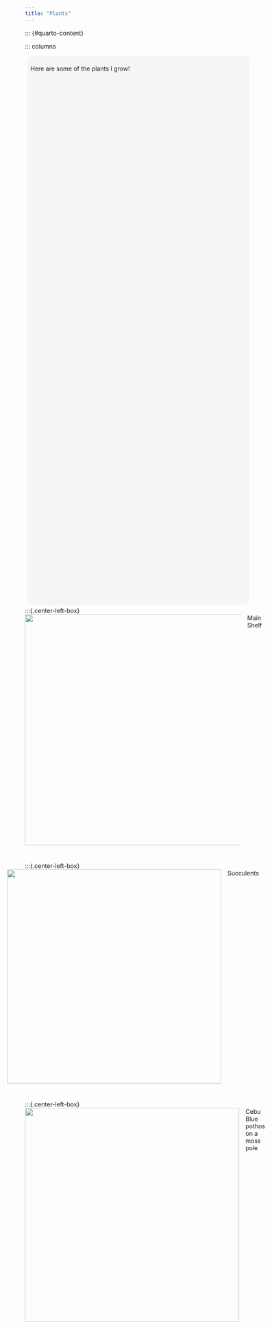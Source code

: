 ```yaml
---
title: "Plants"
---
```

::: {#quarto-content}



::: columns

::: {.column style="width:100%;height:32.5%;border-radius:1em;margin:1%;padding:1.5%;background-color:#f5f5f5"}
Here are some of the plants I grow!
:::



:::{.center-left-box}
<div style="display:flex; justify-content:left; gap:15px;">
  <img src="/images/plants-1.jpeg" width="540">
  <figcaption>Main Shelf
</div>

#

:::{.center-left-box}
<div style="display:flex; justify-content:center; gap:15px;">
  <img src="/images/plants-2.jpeg" width="500">
  <figcaption>Succulents
</div>

#

:::{.center-left-box}
<div style="display:flex; justify-content:bottom; gap:15px;">
  <img src="/images/plants-3.jpeg" width="500">
  <figcaption>Cebu Blue pothos on a moss pole
</div>
